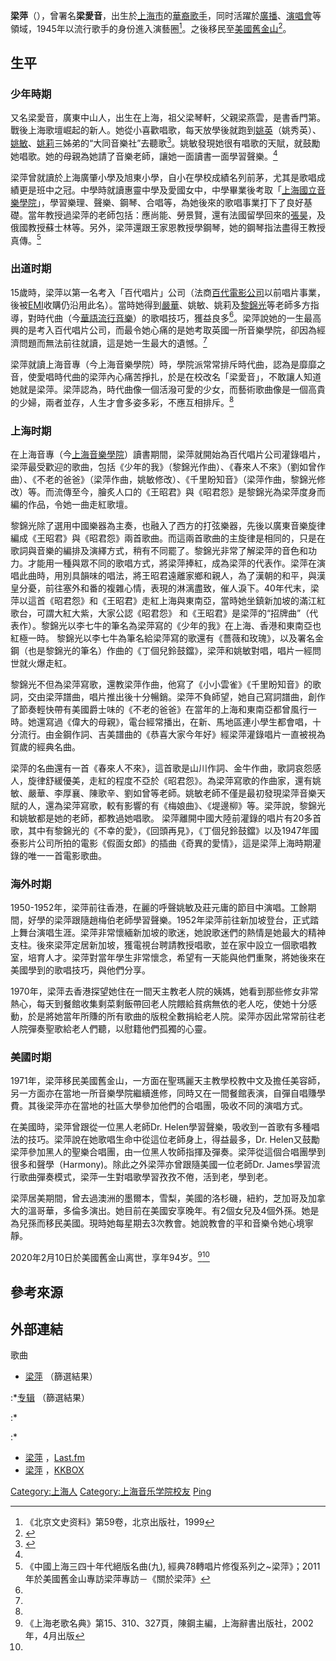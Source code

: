 {{多個問題|
{{refimprove|time=2016-09-19T22:49:16+00:00}}
{{coi|time=2020-12-01}}
{{advert|time=2020-12-01}}
{{autobiography|time=2020-12-01}}
}}
{{藝人
| 姓名 = 梁萍
| 類型 = 藝人
| 圖片 =City of San Francisco, New Year eve 2013.jpg
| 圖片尺寸 = 
| 圖片簡介 = 梁萍，舊金山2013年夜
| 原名 = 梁萍、梁愛音<ref name="水晶1985-p21"/>
| 羅馬拼音 = 
| 英文名 = 
| 綽號 =
| 國籍 =  
| 出生日期 = 1926年
| 出生地點 = {{CHN-1912}}[[上海市|上海市]]
| 生肖 =
| 星座 =
| 逝世日期 = 2020年2月10日  
| 逝世地點 = {{USA}}[[舊金山|舊金山]]
| 職業 = 歌手、音樂節目主持人、聲樂老師
| 語言 = [[國語|國語]]、[[粵語|粵語]]、[[上海话|上海话]]、英語
| 教育程度 = 上海國立音樂學院（今[[上海音樂學院|上海音樂學院]]）
| 宗教信仰 = 基督教
| 配偶 = 
| 音樂類型 = 民謠、時代曲、上海老歌
| 出身地 = [[上海市|上海市]]
| 出道作 = 《昭君怨》
| 出道日期 = 1946
| 代表作 = 《王昭君》 <br>《少年的我》<ref>{{cite web|url= http://www.hmv.com.hk/goods/845559.html|title= 白光  BAI KWONG / 梁萍 Liang Ping ； 秋夜 / 昭君怨 ( 膜拜好時代 2IN1: 百代篇 )|publisher= hmv Media|accessdate= 2016-09-22|archive-url= https://web.archive.org/web/20160923032858/http://www.hmv.com.hk/goods/845559.html|archive-date= 2016-09-23|dead-url= yes}}</ref><br>《春來人不來》<br>《不老的爸爸》<br>《千里盼知音》<br>《丁個兒鈴鼓鐺》<br>《小小雲雀》<br>《梅娘曲》<br>《如果你正在想我》<ref>{{Cite web |url=http://www.lib.ntu.edu.tw/general/publication/newsletter/newsletter56.files/html/newsletter56_move_txt2.htm |title=上海百樂門 |accessdate=2016-09-19 |archive-date=2017-03-05 |archive-url=https://web.archive.org/web/20170305013718/http://www.lib.ntu.edu.tw/general/publication/newsletter/newsletter56.files/html/newsletter56_move_txt2.htm |dead-url=no }}</ref><br/>《子夜曲》<ref>{{cite book|origyear=2010|title=《歌壇春秋》|url=http://www.books.com.tw/products/0010499265|pages=414頁|isbn=978-986-026-095-3|date=2010-12-01|author1=慎芝|author2=關華石|editor1=汪其楣|author1link=慎芝|publisher=[[國立臺灣大學|國立臺灣大學]]出版中心|access-date=2016-09-21|archive-date=2016-09-23|archive-url=https://web.archive.org/web/20160923044629/http://www.books.com.tw/products/0010499265|dead-url=no}}{{rp|第2－114頁}}</ref>
| 活躍年代 = 1940年代至1980年代
| 唱片公司 = 百代唱片<br>勝利唱片
| 獎項 = 
}}

'''梁萍'''（{{bd|1926年||2020年2月10日|}}），曾署名'''梁愛音'''，出生於[[上海市|上海市]]的[[華裔|華裔]][[歌手|歌手]]，同时活躍於[[廣播|廣播]]、[[演唱會|演唱會]]等領域，1945年以流行歌手的身份進入演藝圈<ref>《北京文史资料》第59卷，北京出版社，1999</ref>。之後移民至[[美國|美國]][[舊金山|舊金山]]<ref name="水晶1985-p21">{{cite book|title=《流行歌曲滄桑記》|date=1985-02-15|publisher=大地|author=水晶|origyear=1985|pages=283頁|url=http://www.books.com.tw/products/0010063307|access-date=2016-09-22|archive-date=2016-09-23|archive-url=https://web.archive.org/web/20160923045725/http://www.books.com.tw/products/0010063307|dead-url=no}}{{rp|第21頁}}</ref>。

== 生平 ==
=== 少年時期 ===
又名梁愛音，廣東中山人，出生在上海，祖父梁琴軒，父親梁燕雲，是書香門第。 戰後上海歌壇崛起的新人。她從小喜歡唱歌，每天放學後就跑到[[姚英|姚英]]（姚秀英）、[[姚敏|姚敏]]、[[姚莉|姚莉]]三姊弟的“大同音樂社”去聽歌<ref name="姚莉2015">{{cite book|title=《姚莉：永遠綻放的玫瑰》|author1=楊偉漢|author2=姚莉|author2link=姚莉|publisher=[[商周|商周]]文化出版|date=2015-12-12|origyear=2015|isbn=978-986-272-927-4 |pages={{{pages|192頁}}}|location=臺灣}}{{rp|77}}</ref>。姚敏發現她很有唱歌的天賦，就鼓勵她唱歌。她的母親為她請了音樂老師，讓她一面讀書一面學習聲樂。<ref name="profile"/>

梁萍曾就讀於上海廣肇小學及旭東小學，自小在學校成績名列前茅，尤其是歌唱成績更是班中之冠。中學時就讀惠靈中學及愛國女中，中學畢業後考取「[[上海國立音樂學院|上海國立音樂學院]]」，學習樂理、聲樂、鋼琴、合唱等，為她後來的歌唱事業打下了良好基礎。當年教授過梁萍的老師包括：應尚能、勞景賢，還有法國留學回來的[[張昊|張昊]]，及俄國教授蘇士林等。另外，梁萍還跟王家恩教授學鋼琴，她的鋼琴指法盡得王教授真傳。<ref name="profile">《中國上海三四十年代絕版名曲(九), 經典78轉唱片修復系列之~梁萍》；2011年於美國舊金山專訪梁萍專訪－《關於梁萍》</ref>

===出道时期===
15歲時，梁萍以第一名考入「百代唱片」公司（法商[[百代電影公司|百代電影公司]]以前唱片事業，後被[[EMI|EMI]]收購仍沿用此名）。當時她得到[[嚴華|嚴華]]、姚敏、姚莉及[[黎錦光|黎錦光]]等老師多方指導，對時代曲（今[[華語流行音樂|華語流行音樂]]）的歌唱技巧，獲益良多<ref name="姚莉2015"/>。梁萍說她的一生最高興的是考入百代唱片公司，而最令她心痛的是她考取英國一所音樂學院，卻因為經濟問題而無法前往就讀，這是她一生最大的遺憾。<ref name="profile"/>

梁萍就讀上海音專（今上海音樂學院）時，學院派常常排斥時代曲，認為是靡靡之音，使愛唱時代曲的梁萍內心痛苦掙扎，於是在校改名「梁愛音」，不敢讓人知道她就是梁萍。梁萍認為，時代曲像一個活潑可愛的少女，而藝術歌曲像是一個高貴的少婦，兩者並存，人生才會多姿多彩，不應互相排斥。<ref name="profile"/>

===上海时期===
在上海音專（今[[上海音樂學院|上海音樂學院]]）讀書期間，梁萍就開始為百代唱片公司灌錄唱片，梁萍最受歡迎的歌曲，包括《少年的我》（黎錦光作曲）、《春來人不來》（劉如曾作曲）、《不老的爸爸》（梁萍作曲，姚敏修改）、《千里盼知音》（梁萍作曲，黎錦光修改）等。而流傳至今，膾炙人口的《王昭君》與《昭君怨》是黎錦光為梁萍度身而編的作品，令她一曲走紅歌壇。

黎錦光除了選用中國樂器為主奏，也融入了西方的打弦樂器，先後以廣東音樂旋律編成《王昭君》與《昭君怨》兩首歌曲。而這兩首歌曲的主旋律是相同的，只是在歌詞與音樂的編排及演繹方式，稍有不同罷了。黎錦光非常了解梁萍的音色和功力。才能用一種與眾不同的歌唱方式，將梁萍捧紅，成為梁萍的代表作。梁萍在演唱此曲時，用別具韻味的唱法，將王昭君遠離家鄉和親人，為了漢朝的和平，與漢皇分憂，前往塞外和番的複雜心情，表現的淋漓盡致，催人淚下。40年代末，梁萍以這首《昭君怨》和《王昭君》走紅上海與東南亞，當時她坐鎮新加坡的滿江紅歌台，可謂大紅大紫，大家公認《昭君怨》 和《王昭君》是梁萍的“招牌曲”（代表作）。黎錦光以李七牛的筆名為梁萍寫的《少年的我》在上海、香港和東南亞也紅極一時。 黎錦光以李七牛為筆名給梁萍寫的歌還有《薔薇和玫瑰》，以及署名金鋼（也是黎錦光的筆名）作曲的《丁個兒鈴鼓鐺》，梁萍和姚敏對唱，唱片一經問世就火爆走紅。

黎錦光不但為梁萍寫歌，還教梁萍作曲，他寫了《小小雲雀》《千里盼知音》的歌詞，交由梁萍譜曲，唱片推出後十分暢銷。梁萍不負師望，她自己寫詞譜曲，創作了節奏輕快帶有美國爵士味的《不老的爸爸》在當年的上海和東南亞都曾風行一時。她還寫過《偉大的母親》，電台經常播出，在新、馬地區連小學生都會唱，十分流行。由金鋼作詞、吉美譜曲的《恭喜大家今年好》經梁萍灌錄唱片一直被視為賀歲的經典名曲。

梁萍的名曲還有一首《春來人不來》，這首歌是山川作詞、金牛作曲，歌詞哀怨感人，旋律舒緩優美，走紅的程度不亞於《昭君怨》。為梁萍寫歌的作曲家，還有姚敏、嚴華、李厚襄、陳歌辛、劉如曾等老師。姚敏老師不僅是最初發現梁萍音樂天賦的人，還為梁萍寫歌，較有影響的有《梅娘曲》、《堤邊柳》等。梁萍說，黎錦光和姚敏都是她的老師，都教過她唱歌。
梁萍離開中國大陸前灌錄的唱片有20多首歌，其中有黎錦光的《不幸的愛》，《回頭再見》，《丁個兒鈴鼓鐺》以及1947年國泰影片公司所拍的電影《假面女郎》的插曲《奇異的愛情》，這是梁萍上海時期灌錄的唯一一首電影歌曲。 

===海外时期===
1950-1952年，梁萍前往香港，在麗的呼聲姚敏及莊元庸的節目中演唱。工餘期間，好學的梁萍跟隨趙梅伯老師學習聲樂。1952年梁萍前往新加坡登台，正式踏上舞台演唱生涯。梁萍非常懷緬新加坡的歌迷，她說歌迷們的熱情是她最大的精神支柱。後來梁萍定居新加坡，獲電視台聘請教授唱歌，並在家中設立一個歌唱教室，培育人才。梁萍對當年學生非常懷念，希望有一天能與他們重聚，將她後來在美國學到的歌唱技巧，與他們分享。

1970年，梁萍去香港探望她住在一間天主教老人院的姨媽，她看到那些修女非常熱心，每天到餐館收集剩菜剩飯帶回老人院餵給貧病無依的老人吃，使她十分感動，於是將她當年所賺的所有歌曲的版稅全數捐給老人院。梁萍亦因此常常前往老人院彈奏聖歌給老人們聽，以慰籍他們孤獨的心靈。

===美國时期===
1971年，梁萍移民美國舊金山，一方面在聖瑪麗天主教學校教中文及擔任美容師，另一方面亦在當地一所音樂學院繼續進修，同時又在一間餐館表演，自彈自唱賺學費。其後梁萍亦在當地的社區大學參加他們的合唱團，吸收不同的演唱方式。

在美國時，梁萍曾跟從一位黑人老師Dr. Helen學習聲樂，吸收到一首歌有多種唱法的技巧。梁萍說在她歌唱生命中從這位老師身上，得益最多，Dr. Helen又鼓勵梁萍參加黑人的聖樂合唱團，由一位黑人牧師指揮及彈奏。梁萍從這個合唱團學到很多和聲學（Harmony)。除此之外梁萍亦曾跟隨美國一位老師Dr. James學習流行歌曲彈奏模式，梁萍一生對唱歌學習孜孜不倦，活到老，學到老。

梁萍居美期間，曾去過澳洲的墨爾本，雪梨，美國的洛杉磯，紐約，芝加哥及加拿大的溫哥華，多倫多演出。她目前在美國安享晚年。有2個女兒及4個外孫。她是為兒孫而移民美國。現時她每星期去3次教會。她說教會的平和音樂令她心境寧靜。

2020年2月10日於美國舊金山离世，享年94岁。<ref>《上海老歌名典》第15、310、327頁，陳鋼主編，上海辭書出版社，2002年，4月出版</ref><ref name="profile"/>

== 參考來源 ==
{{reflist}}

==外部連結==
;歌曲
*[https://www.youtube.com/results?search_query=%E6%A2%81%E8%90%8D 梁萍] {{Wayback|url=https://www.youtube.com/results?search_query=%E6%A2%81%E8%90%8D |date=20170308001631 }}（篩選結果）
:*[https://www.youtube.com/results?sp=EgIQAw%253D%253D&q=%E6%A2%81%E8%90%8D 专辑] {{Wayback|url=https://www.youtube.com/results?sp=EgIQAw%253D%253D&q=%E6%A2%81%E8%90%8D |date=20170307165431 }}（篩選結果）
:*{{YouTube|id=D5b92urxzsY|title=春來人不來}}
:*{{YouTube|playlist=PLlXkFIgJu4h5FdOn4ek8osmDPfOKZGLQy|梁萍专辑}}
*[http://www.last.fm/zh/music/%E6%A2%81%E8%90%8D 梁萍] {{Wayback|url=http://www.last.fm/zh/music/%E6%A2%81%E8%90%8D |date=20170307030308 }}，[[Last.fm|Last.fm]]
*[https://www.kkbox.com/tw/tc/artist/XPbLTuVQhFjRvQ0F0HGaG08K-index-1.html 梁萍] {{Wayback|url=https://www.kkbox.com/tw/tc/artist/XPbLTuVQhFjRvQ0F0HGaG08K-index-1.html |date=20160924030540 }}，[[KKBOX|KKBOX]]

{{DEFAULTSORT:Liang ping}}
[[Category:上海人|Category:上海人]]
[[Category:上海音乐学院校友|Category:上海音乐学院校友]]
[[Category:梁姓|Ping]]